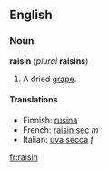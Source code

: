 ==English==
===Noun===
'''raisin''' (''plural'' '''raisins''')

#A dried [[grape]].

====Translations====
*Finnish: [[rusina]]
*French: [[raisin sec]] ''m''
*Italian: [[uva secca]] ''f''

[[fr:raisin]]